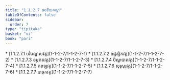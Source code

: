 ```yaml
---
title: "1.1.2.7 សេខិយកណ្ឌ"
tableOfContents: false
sidebar:
  order: 7
type: "tipitaka"
basket: "vi"
book: "pari"
---
```



<DynamicBreadcrumb />



<TableOfContents book="pari" section="1.1.2.7">
* [1.1.2.7.1 បរិមណ្ឌលវគ្គ](1-1-2-7/1-1-2-7-1)
* [1.1.2.7.2 ឧជ្ជគ្ឃិកវគ្គ](1-1-2-7/1-1-2-7-2)
* [1.1.2.7.3 ខម្ភកតវគ្គ](1-1-2-7/1-1-2-7-3)
* [1.1.2.7.4 បិណ្ឌបាតវគ្គ](1-1-2-7/1-1-2-7-4)
* [1.1.2.7.5 កពឡវគ្គ](1-1-2-7/1-1-2-7-5)
* [1.1.2.7.6 សុរុសុរុវគ្គ](1-1-2-7/1-1-2-7-6)
* [1.1.2.7.7 បាទុកវគ្គ](1-1-2-7/1-1-2-7-7)
</TableOfContents>